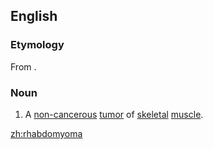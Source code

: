 ==English==
{{wikipedia}}

===Etymology===
From {{prefix|rhabdo|myoma|lang=en}}.

===Noun===
{{en-noun|s|rhabdomyomata}}

# {{context|pathology|lang=en}} A [[non-]][[cancerous]] [[tumor]] of [[skeletal]] [[muscle]].

[[zh:rhabdomyoma]]
